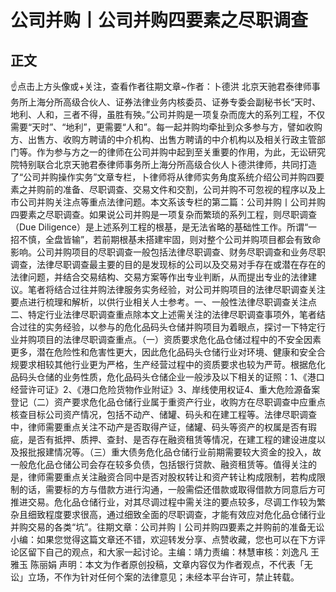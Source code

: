 # 公司并购丨公司并购四要素之尽职调查
## 正文
☝点击上方头像或+关注，查看作者往期文章~作者：卜德洪 北京天驰君泰律师事务所上海分所高级合伙人、证券法律业务内核委员、证券专委会副秘书长“天时、地利、人和，三者不得，虽胜有殃。”公司并购是一项复杂而庞大的系列工程，不仅需要“天时”、“地利”，更需要“人和”。每一起并购均牵扯到众多参与方，譬如收购方、出售方、收购方聘请的中介机构、出售方聘请的中介机构以及相关行政主管部门等。作为参与方之一的律师在公司并购中起到至关重要的作用，为此，无讼研究院特别联合北京天驰君泰律师事务所上海分所高级合伙人卜德洪律师，共同打造了“公司并购操作实务”文章专栏，卜律师将从律师实务角度系统介绍公司并购四要素之并购前的准备、尽职调查、交易文件和交割，公司并购不可忽视的程序以及上市公司并购关注点等重点法律问题。本文系该专栏的第二篇：公司并购丨公司并购四要素之尽职调查。如果说公司并购是一项复杂而繁琐的系列工程，则尽职调查（Due Diligence）是上述系列工程的根基，是无法省略的基础性工作。所谓“一招不慎，全盘皆输”，若前期根基未搭建牢固，则对整个公司并购项目都会有致命影响。公司并购项目的尽职调查一般包括法律尽职调查、财务尽职调查和业务尽职调查，法律尽职调查最主要的目的是发现标的公司以及交易对手存在或潜在存在的法律问题，并结合交易结构、交易方案等作出专业判断，从而提出专业的法律建议。笔者将结合过往并购法律服务实务经验，对公司并购项目的法律尽职调查关注要点进行梳理和解析，以供行业相关人士参考。一、一般性法律尽职调查关注点二、特定行业法律尽职调查重点除本文上述需关注的法律尽职调查事项外，笔者结合过往的实务经验，以参与的危化品码头仓储并购项目为着眼点，探讨一下特定行业并购项目的法律尽职调查重点。（一）资质要求危化品仓储过程中的不安全因素更多，潜在危险性和危害性更大，因此危化品码头仓储行业对环境、健康和安全合规要求相较其他行业更为严格，生产经营过程中的资质要求也较为严苛。根据危化品码头仓储的业务性质，危化品码头仓储企业一般涉及以下相关的证照：1、《港口经营许可证》2、《港口危险货物作业附证》3、岸线使用权证4、重大危险源备案登记（二）资产要求危化品仓储行业属于重资产行业，收购方在尽职调查中应重点核查目标公司资产情况，包括不动产、储罐、码头和在建工程等。法律尽职调查中，律师需要重点关注不动产是否取得产证，储罐、码头等资产的权属是否有瑕疵，是否有抵押、质押、查封、是否存在融资租赁等情况，在建工程的建设进度以及报批报建情况等。（三）重大债务危化品仓储行业前期需要较大资金的投入，故一般危化品仓储公司会存在较多负债，包括银行贷款、融资租赁等。值得关注的是，律师需要重点关注融资合同中是否对股权转让和资产转让构成限制，若构成限制的话，需要标的方与借款方进行沟通，一般需偿还借款或取得借款方同意后方可推进交易。危化品仓储行业，对其尽调过程中需关注的要点较多，尽调工作较为繁杂且细致程度要求很高，通过细致全面的尽职调查，才能有效应对危化品仓储行业并购交易的各类“坑”。往期文章：公司并购丨公司并购四要素之并购前的准备无讼小编：如果您觉得这篇文章还不错，欢迎转发分享、点赞收藏，您也可以在下方评论区留下自己的观点，和大家一起讨论。主编：靖力责编：林慧审核：刘逸凡 王雅玉 陈丽娟 声明：本文为作者原创投稿，文章内容仅为作者观点，不代表「无讼」立场，不作为针对任何个案的法律意见；未经本平台许可，禁止转载。